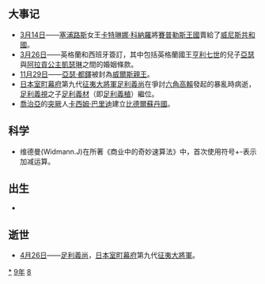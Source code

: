 {{yearTOC|1489|明'''[[弘治_(明朝)|弘治]]二年'''；越南'''[[洪德|洪德]]二十年'''；日本'''[[長享|長享]]三年'''，'''[[延德|延德]]元年'''}}

== 大事记 ==
* [[3月14日|3月14日]]——[[賽普勒斯王國|塞浦路斯]]女王[[卡特琳娜·科納羅|卡特琳娜·科納羅]]將[[賽普勒斯王國|賽普勒斯王國]]賣給了[[威尼斯共和國|威尼斯共和國]]。
* [[3月26日|3月26日]]——英格蘭和西班牙簽訂{{link-en|梅迪納德爾坎波條約 (1489年)|Treaty of Medina del Campo (1489)|梅迪納德爾坎波條約}}，其中包括英格蘭國王[[亨利七世_(英格蘭)|亨利七世]]的兒子[[亞瑟·都鐸|亞瑟]]與[[亞拉岡的凱瑟琳|阿拉貢公主凱瑟琳]]之間的婚姻條款。
* [[11月29日|11月29日]]——[[亞瑟·都鐸|亞瑟·都鐸]]被封為[[威爾斯親王|威爾斯親王]]。
*[[日本|日本]][[室町幕府|室町幕府]]第九代[[征夷大將軍|征夷大將軍]][[足利義尚|足利義尚]]在爭討[[六角高賴|六角高賴]]發起的暴亂時病逝，[[足利義視|足利義視]]之子[[足利義材|足利義材]]（即[[足利義稙|足利義稙]]）繼位。
*[[喬治亞|喬治亞]]的[[突厥|突厥]]人[[卡西姆·巴里迪|卡西姆·巴里迪]]建立[[比德爾蘇丹國|比德爾蘇丹國]]。

== 科学 ==
*维德曼(Widmann.J)在所著《商业中的奇妙速算法》中，首次使用符号+-表示加减运算。


== 出生 ==
*

== 逝世 ==
{{Wikisource year mention}}
* [[4月26日|4月26日]]——[[足利義尚|足利義尚]]，[[日本|日本]][[室町幕府|室町幕府]]第九代[[征夷大將軍|征夷大將軍]]。

[[Category:1489年|*]]
[[Category:1480年代|9年]]
[[Category:15世纪各年|8]]